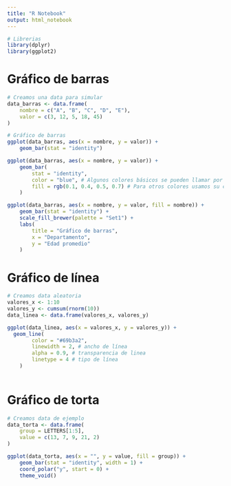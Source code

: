 ```yaml
---
title: "R Notebook"
output: html_notebook
---
```


```r
# Librerias
library(dplyr)
library(ggplot2)
```

# Gráfico de barras

```r
# Creamos una data para simular
data_barras <- data.frame(
    nombre = c("A", "B", "C", "D", "E"),
    valor = c(3, 12, 5, 18, 45)
)

# Gráfico de barras
ggplot(data_barras, aes(x = nombre, y = valor)) +
    geom_bar(stat = "identity")
```

```r
ggplot(data_barras, aes(x = nombre, y = valor)) +
    geom_bar(
        stat = "identity",
        color = "blue", # Algunos colores básicos se pueden llamar por nombre
        fill = rgb(0.1, 0.4, 0.5, 0.7) # Para otros colores usamos su código
    )
```
```r
ggplot(data_barras, aes(x = nombre, y = valor, fill = nombre)) +
    geom_bar(stat = "identity") +
    scale_fill_brewer(palette = "Set1") +
    labs(
        title = "Gráfico de barras",
        x = "Departamento",
        y = "Edad promedio"
    )
```

# Gráfico de línea

```r
# Creamos data aleatoria
valores_x <- 1:10
valores_y <- cumsum(rnorm(10))
data_linea <- data.frame(valores_x, valores_y)
```


```r
ggplot(data_linea, aes(x = valores_x, y = valores_y)) +
  geom_line(
        color = "#69b3a2",
        linewidth = 2, # ancho de línea
        alpha = 0.9, # transparencia de linea
        linetype = 4 # tipo de línea
    )
  
```

# Gráfico de torta

```r
# Creamos data de ejemplo
data_torta <- data.frame(
    group = LETTERS[1:5],
    value = c(13, 7, 9, 21, 2)
)
```

```r
ggplot(data_torta, aes(x = "", y = value, fill = group)) +
    geom_bar(stat = "identity", width = 1) +
    coord_polar("y", start = 0) +
    theme_void()
```

